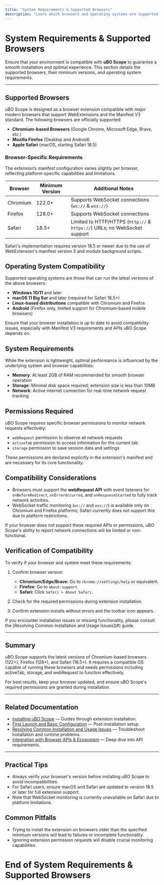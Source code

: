 ```yaml
---
title: "System Requirements & Supported Browsers"
description: "Learn which browsers and operating systems are supported and check the minimum requirements to ensure a smooth installation and experience with uBO Scope. This section clarifies whether your environment is compatible and helps avoid common pitfalls."
---
```


# System Requirements & Supported Browsers

Ensure that your environment is compatible with **uBO Scope** to guarantee a smooth installation and optimal experience. This section details the supported browsers, their minimum versions, and operating system requirements.

---

## Supported Browsers

uBO Scope is designed as a browser extension compatible with major modern browsers that support WebExtensions and the Manifest V3 standard. The following browsers are officially supported:

- **Chromium-based Browsers** (Google Chrome, Microsoft Edge, Brave, etc.)
- **Mozilla Firefox** (Desktop and Android)
- **Apple Safari** (macOS, starting Safari 18.5)

### Browser-Specific Requirements

The extension’s manifest configuration varies slightly per browser, reflecting platform-specific capabilities and limitations.

| Browser   | Minimum Version  | Additional Notes                               |
|-----------|------------------|------------------------------------------------|
| Chromium  | 122.0+           | Supports WebSocket connections (`ws://` & `wss://`) |
| Firefox   | 128.0+           | Supports WebSocket connections               |
| Safari    | 18.5+            | Limited to HTTP/HTTPS (`http://` & `https://`) URLs; no WebSocket support |

<Note>
Safari's implementation requires version 18.5 or newer due to the use of WebExtension's manifest version 3 and module background scripts.
</Note>

## Operating System Compatibility

Supported operating systems are those that can run the latest versions of the above browsers:

- **Windows 10/11** and later
- **macOS 11 Big Sur** and later (required for Safari 18.5+)
- **Linux-based distributions** compatible with Chromium and Firefox
- **Android** (Firefox only, limited support for Chromium-based mobile browsers)

<Warning>
Ensure that your browser installation is up to date to avoid compatibility issues, especially with Manifest V3 requirements and APIs uBO Scope depends on.
</Warning>

## System Requirements

While the extension is lightweight, optimal performance is influenced by the underlying system and browser capabilities:

- **Memory**: At least 2GB of RAM recommended for smooth browser operation
- **Storage**: Minimal disk space required; extension size is less than 10MB
- **Network**: Active internet connection for real-time network request tracking

## Permissions Required

uBO Scope requires specific browser permissions to monitor network requests effectively:

- `webRequest` permission to observe all network requests
- `activeTab` permission to access information for the current tab
- `storage` permission to save session data and settings

These permissions are declared explicitly in the extension's manifest and are necessary for its core functionality.

## Compatibility Considerations

- Browsers must support the **webRequest API** with event listeners for `onBeforeRedirect`, `onErrorOccurred`, and `onResponseStarted` to fully track network activities.
- WebSocket traffic monitoring (`ws://` and `wss://`) is available only on Chromium and Firefox platforms; Safari currently does not support this due to platform restrictions.

<Info>
If your browser does not support these required APIs or permissions, uBO Scope's ability to report network connections will be limited or non-functional.
</Info>

## Verification of Compatibility

To verify if your browser and system meet these requirements:

1. Confirm browser version:

    - **Chromium/Edge/Brave:** Go to `chrome://settings/help` or equivalent.
    - **Firefox:** Go to `about:support`.
    - **Safari:** Click `Safari > About Safari`.

2. Check for the required permissions during extension installation.
3. Confirm extension installs without errors and the toolbar icon appears.

<Check>
If you encounter installation issues or missing functionality, please consult the [Resolving Common Installation and Usage Issues](#) guide.
</Check>

---

## Summary
uBO Scope supports the latest versions of Chromium-based browsers (122+), Firefox (128+), and Safari (18.5+). It requires a compatible OS capable of running these browsers and needs permissions including activeTab, storage, and webRequest to function effectively.

<Info>
For best results, keep your browser updated, and ensure uBO Scope's required permissions are granted during installation.
</Info>

---

## Related Documentation

- [Installing uBO Scope](../getting-started/installation-basics/installing-extension.md) — Guides through extension installation.
- [First Launch and Basic Configuration](../getting-started/initial-setup/first-run.md) — Post-installation setup.
- [Resolving Common Installation and Usage Issues](../getting-started/troubleshooting/common-issues.md) — Troubleshoot installation and runtime problems.
- [Integration with Browser APIs & Ecosystem](../../overview/core-concepts-architecture/integration-browser-apis.md) — Deep dive into API requirements.

---

## Practical Tips

- Always verify your browser's version before installing uBO Scope to avoid incompatibilities.
- For Safari users, ensure macOS and Safari are updated to version 18.5 or later for full extension support.
- Note that WebSocket monitoring is currently unavailable on Safari due to platform limitations.

## Common Pitfalls

- Trying to install the extension on browsers older than the specified minimum versions will lead to failures or incomplete functionality.
- Ignoring extension permission requests will disable crucial monitoring capabilities.

# End of System Requirements & Supported Browsers
